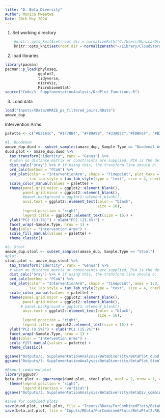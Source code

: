 ```yaml
---
title: "D. Beta Diversity"
Author: Monica Mweetwa
Date: 20th May 2024
---
```


1. Set working directory
```r
    #knitr::opts_knit$set(root.dir = normalizePath("C:/Users/Monica/Dropbox/AMAZE")) 
    knitr::opts_knit$set(root.dir = normalizePath("~/Library/CloudStorage/Dropbox/AMAZE")) 
```

2. load libraries
```r
library(pacman)
pacman::p_load(phyloseq, 
               ggplot2, 
               tidyverse,
               microViz,
               MicrobiomeStat)
source("Code/3. SupplementationAnalysis/OrdPlot_Functions.R")
```

3. Load data
```r
load("Inputs/RData/AMAZE_ps_filtered_pairs.RData")
amaze_dup
```

Intervention Arms
```r
palette <- c("#E31A1C", "#1F78B4", "#FB9A99", "#33A02C","#FDBF6F", "#B2DF8A","#A6CEE3", "#BA7A70", "#9D4E3F", "#829BAB")

#1. Duodenum
amaze_dup.duod <- subset_samples(amaze_dup, Sample.Type == "Duodenal Aspirate")
duod.plot <- amaze_dup.duod %>%
  tax_transform("identity", rank = "Genus") %>%
  # when no distance matrix or constraints are supplied, PCA is the default/auto ordination method
  dist_calc("bray") %>% # if using this, the transform line should b:  tax_transform("identity", rank = "Genus")
  ord_calc(method = "PCoA") %>%
  ord_plot(color = "InterventionArm", shape = "Timepoint", plot_taxa = NULL, size = 5, auto_caption = NA, scaling = "none", expand = TRUE,
           tax_lab_style = tax_lab_style(type = "text", size = 4, check_overlap = TRUE)) +
  scale_color_manual(values = palette) +
  theme(panel.grid.major = ggplot2::element_blank(),
        panel.grid.minor = ggplot2::element_blank(),
        #panel.background = ggplot2::element_blank(),
        axis.text = ggplot2::element_text(color = "black",
                                          size = 16),
        legend.position = "right",
        legend.title = ggplot2::element_text(size = 16)) +
  ylab("PC2 (13.7%)") + xlab("PC1 (21.6%)") +
  facet_wrap(~Sample.Type, nrow = 1) + 
  labs(color = "Intervention Arms") +
  scale_fill_manual(values = palette) +
  theme_classic()

#2. Stool
amaze_dup.stool <- subset_samples(amaze_dup, Sample.Type == "Stool")
#plot
stool.plot <- amaze_dup.stool %>%
  tax_transform("identity", rank = "Genus") %>%
  # when no distance matrix or constraints are supplied, PCA is the default/auto ordination method
  dist_calc("bray") %>% # if using this, the transform line should b:  tax_transform("identity", rank = "Genus")
  ord_calc(method = "PCoA") %>%
  ord_plot(color = "InterventionArm", shape = "Timepoint", axes = 1:3, plot_taxa = NULL, size = 5, auto_caption = NA, scaling = "none", expand = TRUE,
           tax_lab_style = tax_lab_style(type = "text", size = 4, check_overlap = TRUE)) +
  scale_color_manual(values = palette) +
  theme(panel.grid.major = ggplot2::element_blank(),
        panel.grid.minor = ggplot2::element_blank(),
       # panel.background = ggplot2::element_blank(),
        axis.text = ggplot2::element_text(color = "black",
                                          size = 16),
        legend.position = "right",
        legend.title = ggplot2::element_text(size = 16)) +
  ylab("PC2 (8.5%)") + xlab("PC1 (15.2%)")+
  facet_wrap(~Sample.Type, nrow = 1) + 
  labs(color = "Intervention Arms") +
  scale_fill_manual(values = palette) +
  theme_classic()

ggsave("Outputs/3. SupplementationAnalysis/BetaDiversity/BetaPlot_duod.png", plot = duod.plot, dpi = 600, device = "png", width = 18, height = 16, units = "cm")
ggsave("Outputs/3. SupplementationAnalysis/BetaDiversity/BetaPlot_Stool.png", plot = stool.plot, dpi = 600, device = "png", width = 18, height = 16, units = "cm")

#Export combined plot
library(ggpubr)
beta.int.plot <- ggarrange(duod.plot, stool.plot, ncol = 2, nrow = 1, common.legend = T, legend = "right") +
  theme(legend.position = "right",
        legend.direction = "vertical")
ggsave("Outputs/3. SupplementationAnalysis/BetaDiversity/BetaDiv_combined.png", plot = beta.int.plot, dpi = 600, device = "png", width = 24, height = 36, units = "cm")

#save for combined plots
save(duod.plot, stool.plot, file = "Inputs/RData/ForCombinedPlots/BetaPlot1.RData")
save(beta.int.plot, file = "Inputs/RData/ForCombinedPlots/BetaPlot2.RData")
```
